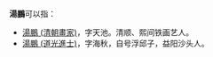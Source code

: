 '''湯鵬'''可以指：

* [[湯鵬_(清朝畫家)|湯鵬 (清朝畫家)]]，字天池。清顺、熙间铁画艺人。
* [[湯鵬_(道光進士)|湯鵬 (道光進士)]]，字海秋，自号浮邱子，益阳沙头人。

{{disambig|Cat=二字汤姓人名消歧义}}